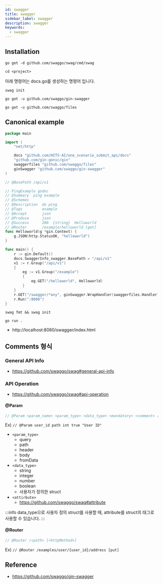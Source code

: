 ```yaml
---
id: swagger
title: swagger
sidebar_label: swagger
description: swagger
keywords:
  - swagger
---
```


## Installation

```shell
go get -d github.com/swaggo/swag/cmd/swag
```

```shell
cd <project>
```

아래 명령어는 docs.go를 생성하는 명령어 입니다.

```shell
swag init
```

```shell
go get -u github.com/swaggo/gin-swagger
```

```shell
go get -u github.com/swaggo/files
```

## Canonical example

```go title="main.go"
package main

import (
	"net/http"

	docs "github.com/HITS-AI/one_scenario_submit_api/docs"
	"github.com/gin-gonic/gin"
	swaggerfiles "github.com/swaggo/files"
	ginSwagger "github.com/swaggo/gin-swagger"
)

// @BasePath /api/v1

// PingExample godoc
// @Summary  ping example
// @Schemes
// @Description  do ping
// @Tags         example
// @Accept       json
// @Produce      json
// @Success      200  {string}  Helloworld
// @Router       /example/helloworld [get]
func Helloworld(g *gin.Context) {
	g.JSON(http.StatusOK, "helloworld")
}

func main() {
	r := gin.Default()
	docs.SwaggerInfo_swagger.BasePath = "/api/v1"
	v1 := r.Group("/api/v1")
	{
		eg := v1.Group("/example")
		{
			eg.GET("/helloworld", Helloworld)
		}
	}
	r.GET("/swagger/*any", ginSwagger.WrapHandler(swaggerfiles.Handler))
	r.Run(":8080")
}
```

```shell
swag fmt && swag init
```

```shell
go run .
```

- http://localhost:8080/swagger/index.html

## Comments 형식

### General API Info

- https://github.com/swaggo/swag#general-api-info

### API Operation

- https://github.com/swaggo/swag#api-operation

#### @Param

```go
// @Param <param_name> <param_type> <data_type> <mandatory> <comment> [<attribute>]
```

Ex) `// @Param user_id path int true "User ID"`

- `<param_type>`
  - query
  - path
  - header
  - body
  - fromData
- `<data_type>`
  - string
  - integer
  - number
  - boolean
  - 사용자가 정의한 struct
- `<attirbute>`
  - https://github.com/swaggo/swag#attribute

:::info
data_type으로 사용자 정의 struct를 사용할 때, attribute를 struct의 태그로 사용할 수 있습니다.
:::

#### @Router

```go
// @Router /<path> [<httpMethod>]
```

Ex) `// @Router /examples/user/{user_id}/address [put]`

## Reference

- https://github.com/swaggo/gin-swagger
